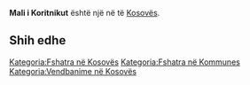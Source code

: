 {{Fshat në 
 | Emri                = Mali i Koritnikut
 | EmriAlt                = 
 | NAME_SHORT_FORM=      
 | NAME_GENERIC=      Mali
 | NAME_SORT_NAME_RO=      MALIIKORITNIKUT
 | FULL_NAME_RO = Mali i Koritnikut
 | FULL_NAME_ND_RO=Mali i Koritnikut
 | SORT_NAME_RG=KORITNIKUT MALII
 | FULL_NAME_RG=Koritnikut, Mali i
 | FULL_NAME_ND_RG=Koritnikut, Mali i
 | SRP_NAME_SHORT_FORM=      
 | SRP_NAME_GENERIC=      
 | SRP_NAME_SORT_NAME_RO=      
 | SRP_FULL_NAME_RO = 
 | SRP_FULL_NAME_ND_RO=
 | SRP_SORT_NAME_RG=
 | SRP_FULL_NAME_RG=
 | SRP_FULL_NAME_ND_RG=
 | Emri (Rasa dhanore) = 
 | Figura              = 
 | Shteti              = Kosovo
 | Komuna              = 
 | Kodi postar         = 
 | Sipërfaqja          = 

 | Popullsia           = 

 | Regj. i popullsisë  = 
 | Dend. e popullsisë  = 
 | Faqja zyrtare       = 
 <!--- Koordinatat ----> 
 | Gjerësia            = 42.083333
 | Gjatësia            = 20.566667
 | Lartësia            = 
}}
'''Mali i Koritnikut''' është një [[]] në [[]] të [[Kosovës]].

<!-- == Gjeografia == -->
<!-- == Historia == -->
<!-- == Demografia == -->
== Shih edhe ==
{{Komuna }}
{{Kosovo-Administrata-Cung}}

[[Kategoria:Fshatra në Kosovës]]
[[Kategoria:Fshatra në Kommunes ]]
[[Kategoria:Vendbanime në Kosovës]]